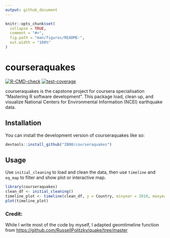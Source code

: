 ```yaml
---
output: github_document
---
```


<!-- README.md is generated from README.Rmd. Please edit that file -->

```r
knitr::opts_chunk$set(
  collapse = TRUE,
  comment = "#>",
  fig.path = "man/figures/README-",
  out.width = "100%"
)
```

# courseraquakes

<!-- badges: start -->

[![R-CMD-check](https://github.com/IBN0/courseraquakes/actions/workflows/R-CMD-check.yaml/badge.svg)](https://github.com/IBN0/courseraquakes/actions/workflows/R-CMD-check.yaml)
[![test-coverage](https://github.com/IBN0/courseraquakes/actions/workflows/test-coverage.yaml/badge.svg)](https://github.com/IBN0/courseraquakes/actions/workflows/test-coverage.yaml)
<!-- badges: end -->

courseraquakes is the capstone project for coursera specialisation "Mastering R software development". This package load, clean up, and visualize National Centers for Environmental Information (NCEI) earthquake data.

## Installation

You can install the development version of courseraquakes like so:

``` r
devtools::install_github("IBN0/courseraquakes")
```

## Usage
Use `initial_cleaning` to load and clean the data, then use `timeline` and `eq_map` to filter
and show plot or interactive map.

```r
library(courseraquakes)
clean_df <- initial_cleaning()
timeline_plot <- timeline(clean_df, y = Country, minyear = 2010, maxyear = 2012, countries = c('INDONESIA', 'INDIA'))
plot(timeline_plot)
```

### Credit:

While I write most of the code by myself, I adapted geomtimeline function from <https://github.com/RussellPolitzky/quake/tree/master>
